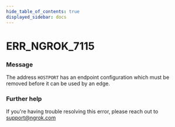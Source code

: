 ```yaml
---
hide_table_of_contents: true
displayed_sidebar: docs
---
```



# ERR_NGROK_7115

### Message
The address `HOSTPORT` has an endpoint configuration which must be removed before it can be used by an edge.

<ErrorDetails error='err_ngrok_7115' />


### Further help
If you're having trouble resolving this error, please reach out to [support@ngrok.com](mailto:support@ngrok.com?subject=Help%20with%20ERR_NGROK_7115)

